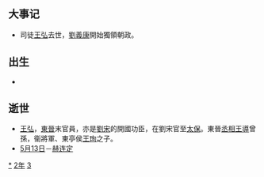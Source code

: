 {{Unreferenced|time=2020-03-08T10:52:08+00:00}}
{{yearTOC|432|北魏'''[[延和_(北魏太武帝)|延和]]元年'''；北凉'''[[義和_(北涼)|義和]]二年'''；北燕'''[[太兴|太兴]]二年'''；南朝宋'''[[元嘉_(南朝宋文帝)|元嘉]]九年'''；赵广'''[[泰始_(程道養)|泰始]]元年'''}}

== 大事记 ==
*司徒[[王弘_(南朝宋)|王弘]]去世，[[劉義康|劉義康]]開始獨領朝政。

== 出生 ==
*

== 逝世 ==
{{Wikisource year mention}}
*[[王弘_(劉宋)|王弘]]，[[東晉|東晉]]末官員，亦是[[劉宋|劉宋]]的開國功臣，在劉宋官至[[太保|太保]]。東晉[[丞相|丞相]][[王導|王導]]曾孫，衞將軍、東亭侯[[王珣|王珣]]之子。
*[[5月13日|5月13日]]－[[赫连定|赫连定]]

[[Category:432年|*]]
[[Category:430年代|2年]]
[[Category:5世纪各年|3]]